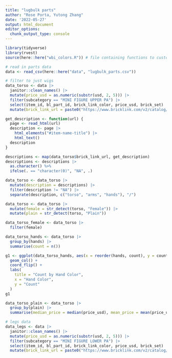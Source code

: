 ```yaml
---
title: "lugbulk parts"
author: "Rose Porta, Yutong Zhang"
date: '2022-05-27'
output: html_document
editor_options: 
  chunk_output_type: console
---
```


```r
library(tidyverse)
library(rvest)
source(here::here("wbi_colors.R")) # file containing functions to customize colors
```

```r
# read in parts data
data <- read_csv(here::here("data", "lugbulk_parts.csv"))

# filter to just wigs
data_torso <- data |>
  janitor::clean_names() |>
  mutate(price_usd = as.numeric(substr(usd, 2, 5))) |>
  filter(subcategory == "MINI FIGURE UPPER PA") |>
  select(item_id, bl_part_id, brick_link_color, price_usd, brick_set) |>
  mutate(brick_link_url = paste0("https://www.bricklink.com/v2/catalog/catalogitem.page?P=", bl_part_id))
```

```r
get_description <- function(url) {
  page <- read_html(url)
  description <- page |>
    html_elements("#item-name-title") |>
    html_text()
  description
}
```

```r
descriptions <- map(data_torso$brick_link_url, get_description)
descriptions <- descriptions |>
  as.character() %>%
  ifelse(. == "character(0)", "NA", .)
```

```r
data_torso <- data_torso |>
  mutate(description = descriptions) |>
  filter(description != "NA") |>
  separate(description, c("torso", "arms", "hands"), "/")
```
```r
data_torso <- data_torso |>
  mutate(female = str_detect(torso, "Female")) |>
  mutate(plain = str_detect(torso, "Plain"))

data_torso_female <- data_torso |>
  filter(female)

data_torso_hands <- data_torso |>
  group_by(hands) |>
  summarise(count = n())

g1 <- ggplot(data_torso_hands, aes(x = reorder(hands, count), y = count)) +
  geom_col() +
  coord_flip() +
  labs(
    title = "Count by Hand Color",
    x = "Hand Color",
    y = "Count"
  )
g1
```

```r
data_torso_plain <- data_torso |>
  group_by(plain) |>
  summarise(median_price = median(price_usd), mean_price = mean(price_usd))
```

```r
# legs data
data_legs <- data |>
  janitor::clean_names() |>
  mutate(price_usd = as.numeric(substr(usd, 2, 5))) |>
  filter(subcategory == "MINI FIGURE LOWER PA") |>
  select(item_id, bl_part_id, brick_link_color, price_usd, brick_set) |>
  mutate(brick_link_url = paste0("https://www.bricklink.com/v2/catalog/catalogitem.page?P=", bl_part_id))
```
